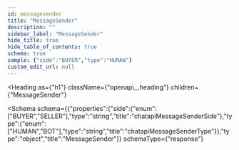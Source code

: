 ```yaml
---
id: messagesender
title: "MessageSender"
description: ""
sidebar_label: "MessageSender"
hide_title: true
hide_table_of_contents: true
schema: true
sample: {"side":"BUYER","type":"HUMAN"}
custom_edit_url: null
---
```



<Heading
  as={"h1"}
  className={"openapi__heading"}
  children={"MessageSender"}
>
</Heading>





<Schema
  schema={{"properties":{"side":{"enum":["BUYER","SELLER"],"type":"string","title":"chatapiMessageSenderSide"},"type":{"enum":["HUMAN","BOT"],"type":"string","title":"chatapiMessageSenderType"}},"type":"object","title":"MessageSender"}}
  schemaType={"response"}
>
  
</Schema>
            